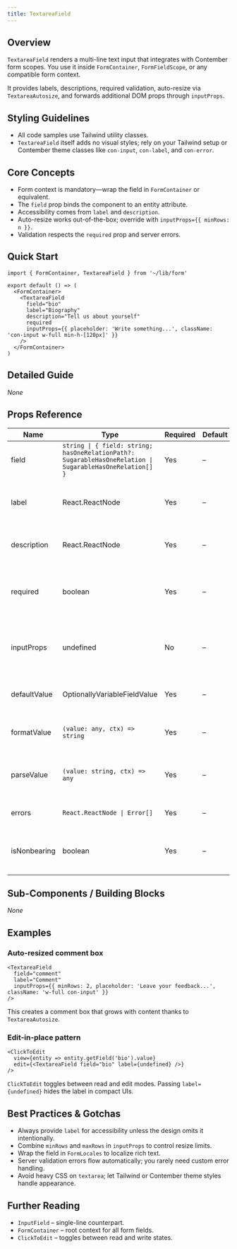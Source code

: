 ```yaml
---
title: TextareaField
---
```


<!-- Edited by human: false -->
<!-- Examples count: 16 -->
<!-- Source examples: 1 -->
<!-- Playground examples: 5 -->
<!-- External examples: 10 -->
<!-- Import examples: 8 -->

## Overview
`TextareaField` renders a multi-line text input that integrates with Contember form scopes.
You use it inside `FormContainer`, `FormFieldScope`, or any compatible form context.

It provides labels, descriptions, required validation, auto-resize via `TextareaAutosize`, and forwards additional DOM props through `inputProps`.

## Styling Guidelines
* All code samples use Tailwind utility classes.
* `TextareaField` itself adds no visual styles; rely on your Tailwind setup or Contember theme classes like `con-input`, `con-label`, and `con-error`.

## Core Concepts
* Form context is mandatory—wrap the field in `FormContainer` or equivalent.
* The `field` prop binds the component to an entity attribute.
* Accessibility comes from `label` and `description`.
* Auto-resize works out-of-the-box; override with `inputProps={{ minRows: n }}`.
* Validation respects the `required` prop and server errors.

## Quick Start
```tsx
import { FormContainer, TextareaField } from '~/lib/form'

export default () => (
  <FormContainer>
    <TextareaField
      field="bio"
      label="Biography"
      description="Tell us about yourself"
      required
      inputProps={{ placeholder: 'Write something...', className: 'con-input w-full min-h-[120px]' }}
    />
  </FormContainer>
)
```

## Detailed Guide
_None_

## Props Reference
| Name | Type | Required | Default | Description |
|------|------|----------|---------|-------------|
| field | `string \| { field: string; hasOneRelationPath?: SugarableHasOneRelation \| SugarableHasOneRelation[] }` | Yes | – | Entity field path. |
| label | React.ReactNode | Yes | – | Field label, rendered by Contember form. |
| description | React.ReactNode | Yes | – | Additional helper text under the input. |
| required | boolean | Yes | – | Marks the field as mandatory; handled by form validation. |
| inputProps | undefined | No | – | Props passed directly to the underlying `textarea`. |
| defaultValue | OptionallyVariableFieldValue | Yes | – | Initial value if entity field is empty. |
| formatValue | `(value: any, ctx) => string` | Yes | – | Formats stored value for display. |
| parseValue | `(value: string, ctx) => any` | Yes | – | Converts user input back to entity value. |
| errors | `React.ReactNode \| Error[]` | Yes | – | Custom error output or error list. |
| isNonbearing | boolean | Yes | – | Marks field as non-bearing for optimistic updates. |

## Sub-Components / Building Blocks
_None_

## Examples
### Auto-resized comment box
```tsx
<TextareaField
  field="comment"
  label="Comment"
  inputProps={{ minRows: 2, placeholder: 'Leave your feedback...', className: 'w-full con-input' }}
/>
```
This creates a comment box that grows with content thanks to `TextareaAutosize`.

### Edit-in-place pattern
```tsx
<ClickToEdit
  view={entity => entity.getField('bio').value}
  edit={<TextareaField field="bio" label={undefined} />}
/>
```
`ClickToEdit` toggles between read and edit modes. Passing `label={undefined}` hides the label in compact UIs.

## Best Practices & Gotchas
* Always provide `label` for accessibility unless the design omits it intentionally.
* Combine `minRows` and `maxRows` in `inputProps` to control resize limits.
* Wrap the field in `FormLocales` to localize rich text.
* Server validation errors flow automatically; you rarely need custom error handling.
* Avoid heavy CSS on `textarea`; let Tailwind or Contember theme styles handle appearance.

## Further Reading
* `InputField` – single-line counterpart.
* `FormContainer` – root context for all form fields.
* `ClickToEdit` – toggles between read and write states.

<!-- End of Generated Documentation -->
